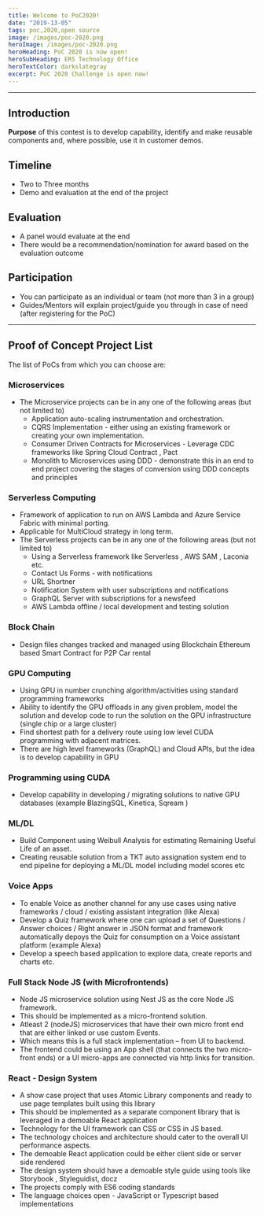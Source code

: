 ```yaml
---
title: Welcome to PoC2020! 
date: "2019-13-05"
tags: poc,2020,open source
image: /images/poc-2020.png
heroImage: /images/poc-2020.png
heroHeading: PoC 2020 is now open!
heroSubHeading: ERS Technology Office
heroTextColor: darkslategray
excerpt: PoC 2020 Challenge is open now!
---
```


---
## Introduction

**Purpose** of this contest is to develop capability, identify and make reusable components and, where possible, use it in customer demos.

## Timeline 

-	Two to Three months
-	Demo and evaluation at the end of the project

## Evaluation 

-	A panel would evaluate at the end
-	There would be a recommendation/nomination for award based on the evaluation outcome

## Participation

-	You can participate as an individual or team (not more than 3 in a group)
-	Guides/Mentors will explain project/guide you through in case of need (after registering for the PoC)

---
## Proof of Concept Project List
The list of PoCs from which you can choose are:

### Microservices

-   The Microservice projects can be in any one of the following areas (but not limited to)
    -   Application auto-scaling instrumentation and orchestration.
    -   CQRS Implementation - either using an existing framework or creating your own implementation.
    -   Consumer Driven Contracts for Microservices - Leverage CDC frameworks like Spring Cloud Contract , Pact
    -   Monolith to Microservices using DDD - demonstrate this in an end to end project covering the stages of conversion using DDD concepts and principles


### Serverless Computing   

-   Framework of application to run on AWS Lambda and Azure Service Fabric with minimal porting.
-   Applicable for MultiCloud strategy in long term.
-   The Serverless projects can be in any one of the following areas (but not limited to)
    -   Using a Serverless framework like Serverless , AWS SAM , Laconia etc.
    -   Contact Us Forms - with notifications
    -   URL Shortner
    -   Notification System with user subscriptions and notifications
    -   GraphQL Server with subscriptions for a newsfeed
    -   AWS Lambda offline / local development and testing solution

### Block Chain

-   Design files changes tracked and managed using Blockchain Ethereum based Smart Contract for P2P Car rental

### GPU Computing

-   Using GPU in number crunching algorithm/activities using standard programming frameworks
-   Ability to identify the GPU offloads in any given problem, model the solution and develop code to run the solution on the GPU infrastructure (single chip or a large cluster)
-   Find shortest path for a delivery route using low level CUDA programming with adjacent matrices.
-   There are high level frameworks (GraphQL) and Cloud APIs, but the idea is to develop capability in GPU

### Programming using CUDA

-   Develop capability in developing / migrating solutions to native GPU databases (example BlazingSQL, Kinetica, Sqream )

### ML/DL

-   Build Component using Weibull Analysis for estimating Remaining Useful Life of an asset.
-   Creating reusable solution from a TKT auto assignation system end to end pipeline for deploying a ML/DL model including model scores etc


### Voice Apps

-   To enable Voice as another channel for any use cases using native frameworks / cloud / existing assistant integration (like Alexa)
-   Develop a Quiz framework where one can upload a set of Questions / Answer choices / Right answer in JSON format and framework automatically depoys the Quiz for consumption on a Voice assistant platform (example Alexa)
-   Develop a speech based application to explore data, create reports and charts etc.

### Full Stack Node JS (with Microfrontends)          

-   Node JS microservice solution using Nest JS as the core Node JS framework. 
-   This should be implemented as a micro-frontend solution. 
-   Atleast 2 (nodeJS) microservices that have their own micro front end that are either linked or use custom Events.
-   Which means this is a full stack implementation – from UI to backend. 
-   The frontend could be using an App shell (that connects the two micro-front ends) or a UI micro-apps are connected via http links for transition.

### React - Design System

-   A show case project that uses Atomic Library components and ready to use page templates built using this library
-   This should be implemented as a separate component library that is leveraged in a demoable React application
-   Technology for the UI framework can CSS or CSS in JS based.
-   The technology choices and architecture should cater to the overall UI performance aspects.
-   The demoable React application could be either client side or server side rendered
-   The design system should have a demoable style guide using tools like Storybook , Styleguidist, docz
-   The projects comply with ES6 coding standards
-   The language choices open - JavaScript or Typescript based implementations



